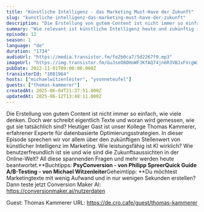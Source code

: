 ```yaml
---
title: "Künstliche Intelligenz - das Marketing Must-Have der Zukunft"
slug: "kunstliche-intelligenz-das-marketing-must-have-der-zukunft"
description: "Die Erstellung von gutem Content ist nicht immer so einfach, wie viele denken. Doch wer schreibt eigentlich Texte und woran wird gemessen, wie gut sie tatsächlich sind? Heutiger Gast ist unser Kollege Thomas Kammerer, erfahrener Experte für datenbasierte Optimierungsstrategien. In dieser Episode sprechen wir vor allem über den zukünftigen Stellenwert von künstlicher Intelligenz im Marketing. Wie leistungsfähig ist KI wirklich? Wie benutzerfreundlich ist sie und wie sind die Zukunftsaussichten in der Online-Welt? All diese spannenden Fragen und mehr werden heute beantwortet.<strong>Buchtipps: </strong>PsyConversion - von Philipp SpreerQuick Guide A/B-Testing - von Michael Witzenleiter<strong>Geheimtipp: </strong>Du möchtest Marketingtexte mit wenig Aufwand und in nur wenigen Sekunden erstellen? Dann teste jetzt Conversion Maker AI: <a href=\"https://conversionmaker.ai/nutzerdaten\">https://conversionmaker.ai/nutzerdaten</a>\n\n\n\n\nGuest: Thomas Kammerer\nURL: https://de.cro.cafe/guest/thomas-kammerer\n"
summary: "Wie relevant ist künstliche Intelligenz heute und zukünftig in der Marketingwelt? Darüber sprechen wir mit Thomas Kammerer in unserer neuesten Folge."
episode: 12
season: 1
language: "de"
duration: "1734"
audioUrl: "https://media.transistor.fm/fe2b0ca7/5d2267f0.mp3"
imageUrl: "https://img.transistor.fm/GuJseO8OHoWFJKfAQ74jn6R3VBJxFVcgWJRk5IZtnsk/rs:fill:3000:3000:1/q:60/aHR0cHM6Ly9pbWct/dXBsb2FkLXByb2R1/Y3Rpb24udHJhbnNp/c3Rvci5mbS84MjM3/ZTQ5ZTlmNjg2ZDAx/YzgyYWEwMjhiZmFk/YTg2My5wbmc.webp"
pubDate: 2022-11-01T09:00:00.000Z
transistorId: "1081964"
hosts: ["michaelwitzenleiter", "yvonneteufel"]
guests: ["thomas-kammerer"]
createdAt: 2025-06-04T21:37:51.000Z
updatedAt: 2025-06-12T13:48:11.000Z
---
```


Die Erstellung von gutem Content ist nicht immer so einfach, wie viele denken. Doch wer schreibt eigentlich Texte und woran wird gemessen, wie gut sie tatsächlich sind? Heutiger Gast ist unser Kollege Thomas Kammerer, erfahrener Experte für datenbasierte Optimierungsstrategien. In dieser Episode sprechen wir vor allem über den zukünftigen Stellenwert von künstlicher Intelligenz im Marketing. Wie leistungsfähig ist KI wirklich? Wie benutzerfreundlich ist sie und wie sind die Zukunftsaussichten in der Online-Welt? All diese spannenden Fragen und mehr werden heute beantwortet.**Buchtipps: **PsyConversion - von Philipp SpreerQuick Guide A/B-Testing - von Michael Witzenleiter**Geheimtipp: **Du möchtest Marketingtexte mit wenig Aufwand und in nur wenigen Sekunden erstellen? Dann teste jetzt Conversion Maker AI: https://conversionmaker.ai/nutzerdaten

Guest: Thomas Kammerer
URL: https://de.cro.cafe/guest/thomas-kammerer

